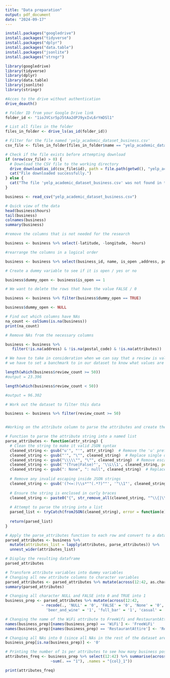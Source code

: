 ```yaml
---
title: "Data preparation"
output: pdf_document
date: "2024-09-17"
---
```


```r

install.packages("googledrive")
install.packages("tidyverse")
install.packages("dplyr")
install.packages("data.table")
install.packages("jsonlite")
install.packages("strngr")
```

```r
library(googledrive)
library(tidyverse)
library(dplyr)
library(data.table)
library(jsonlite)
library(stringr)
```


```r

#Acces to the drive without authentication
drive_deauth()

# Folder ID from your Google Drive link
folder_id <- "1ioJVCsr5pJ5tAa2dPJ9yxIvL6rYmDSl1"

# List all files in the folder
files_in_folder <- drive_ls(as_id(folder_id))

# Filter for the file named 'yelp_academic_dataset_business.csv'
csv_file <- files_in_folder[files_in_folder$name == "yelp_academic_dataset_business.csv", ]

# Check if the file exists before attempting download
if (nrow(csv_file) > 0) {
  # Download the CSV file to the working directory
  drive_download(as_id(csv_file$id), path = file.path(getwd(), "yelp_academic_dataset_business.csv"), overwrite = TRUE)
  cat("File downloaded successfully.")
} else {
  cat("The file 'yelp_academic_dataset_business.csv' was not found in the folder.")
}

```

```r
business <- read_csv("yelp_academic_dataset_business.csv")

```


```r

# Quick view of the data
head(business$hours)
tail(business)
colnames(business)
summary(business)

```

```r

#remove the columns that is not needed for the research

business <- business %>% select(-latitude, -longitude, -hours)

#rearrange the columns in a logical order

business <- business %>% select(business_id, name, is_open ,address, postal_code, city, state, categories, review_count, stars, attributes)

```

```r
# Create a dummy variable to see if it is open / yes or no

business$dummy_open <- business$is_open == 1

# We want to delete the rows that have the value FALSE / 0

business <- business %>% filter(business$dummy_open == TRUE)

business$dummy_open <- NULL

```

```r
# Find out which columns have NAs
na_count <- colSums(is.na(business))
print(na_count)

# Remove NAs from the necessary columns

business <- business %>%
   filter(!is.na(address) & !is.na(postal_code) & !is.na(attributes))

```

```r
# We have to take in consideration when we can say that a review is valid.
# we have to set a banchmark to in our dataset to know what values are valid. 

length(which(business$review_count >= 50))
#output = 23.396

length(which(business$review_count < 50))

#output = 96.302

# Work out the dataset to filter this data

business <- business %>% filter(review_count >= 50)

```


```r

```


```r
#Working on the attribute column to parse the attributes and create the dummy variables for them 

# Function to parse the attribute string into a named list
parse_attributes <- function(attr_string) {
  # Clean the string to make it valid JSON syntax
  cleaned_string <- gsub("u'", "'", attr_string)  # Remove the 'u' prefix
  cleaned_string <- gsub("'", "\"", cleaned_string)  # Replace single quotes with double quotes
  cleaned_string <- gsub("\\\\\"", "\"", cleaned_string)  # Remove escape characters before quotes
  cleaned_string <- gsub('"(True|False)"', '\\L\\1', cleaned_string, perl = TRUE)  # Convert "True"/"False" to lowercase
  cleaned_string <- gsub(": None", ": null", cleaned_string)  # Replace None with null
  
  # Remove any invalid escaping inside JSON strings
  cleaned_string <- gsub('(?<=:)\\s*""(.*?)""', '"\\1"', cleaned_string, perl = TRUE)
  
  # Ensure the string is enclosed in curly braces
  cleaned_string <- paste0("{", str_remove_all(cleaned_string, "^\\{|\\}$"), "}")
  
  # Attempt to parse the string into a list
  parsed_list <- tryCatch(fromJSON(cleaned_string), error = function(e) NULL)
  
  return(parsed_list)
}

# Apply the parse_attributes function to each row and convert to a dataframe
parsed_attributes <- business %>%
  mutate(attributes_list = lapply(attributes, parse_attributes)) %>%
  unnest_wider(attributes_list)

# Display the resulting dataframe
parsed_attributes

```

```r
# Transform attribute variables into dummy variables
# Changing all new attribute columns to character variables
parsed_attributes <- parsed_attributes %>% mutate(across(12:42, as.character))
summary(parsed_attributes)

# Changing all character NULL and FALSE into 0 and TRUE into 1
business_prep <- parsed_attributes %>% mutate(across(12:42, 
                ~ recode(., 'NULL' = '0', 'FALSE' = '0', 'None' = '0', 'none' = '0', 'TRUE' = '1', 'free' = '1', 
                  'beer_and_wine' = '1', 'full_bar' = '1', 'casual' = '1')))

# Changing the name of the WiFi attribute to FreeWifi and RestaurantAttire to RestaurantCasualAttire
names(business_prep)[names(business_prep) == 'WiFi'] <- 'FreeWiFi'
names(business_prep)[names(business_prep) == 'RestaurantAttire'] <- 'RestaurantCasualAttire'

# Changing all NAs into 0 (since all NAs in the rest of the dataset are previously deleted, this is not a problem)
business_prep[is.na(business_prep)] <- '0'

# Printing the number of 1s per attributes to see how many business possess each attribute
attributes_freq <- business_prep %>% select(12:42) %>% summarise(across(everything(), 
                    ~sum(. == "1"), .names = "{col}_1"))

print(attributes_freq)
```

